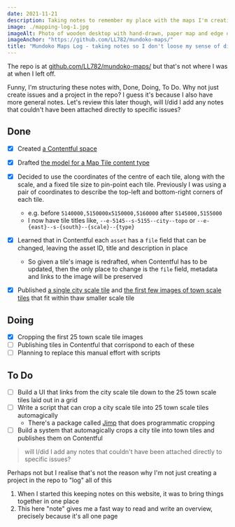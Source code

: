 ```yaml
---
date: 2021-11-21
description: Taking notes to remember my place with the maps I'm creating
image: ./mapping-log-1.jpg
imageAlt: Photo of wooden desktop with hand-drawn, paper map and edge of laptop
imageAnchor: "https://github.com/LL782/mundoko-maps/"
title: "Mundoko Maps Log - taking notes so I don't loose my sense of direction"
---
```


The repo is at [github.com/LL782/mundoko-maps/](https://github.com/LL782/mundoko-maps/) but that's not where I was at when I left off.

Funny, I'm structuring these notes with, Done, Doing, To Do. Why not just create issues and a project in the repo? I guess it's because I also have more general notes. Let's review this later though, will I/did I add any notes that couldn't have been attached directly to specific issues?

## Done

- [x] Created [a Contentful space](https://app.contentful.com/spaces/zy8ufabt1tm0/)
- [x] Drafted [the model for a Map Tile content type](https://app.contentful.com/spaces/zy8ufabt1tm0/content_types/mapTile/fields)
- [x] Decided to use the coordinates of the centre of each tile, along with the scale, and a fixed tile size to pin-point each tile. Previously I was using a pair of coordinates to describe the top-left and bottom-right corners of each tile.

  - e.g. before `5140000,5150000x5150000,5160000` after `5145000,5155000`
  - I now have tile titles like, `--e-5145--s-5155--city--topo` or `--e-{east}--s-{south}--{scale}--{type}`

- [x] Learned that in Contentful each `asset` has a `file` field that can be changed, leaving the asset ID, title and description in place
  - So given a tile's image is redrafted, when Contentful has to be updated, then the only place to change is the `file` field, metadata and links to the image will be preserved
- [x] Published [a single city scale tile](https://app.contentful.com/spaces/zy8ufabt1tm0/entries/6ciH7fjDaJE1CASvSIuUcy) and [the first few images of town scale tiles](https://app.contentful.com/spaces/zy8ufabt1tm0/assets) that fit within thaw smaller scale tile

## Doing

- [x] Cropping the first 25 town scale tile images
- [ ] Publishing tiles in Contentful that corrispond to each of these
- [ ] Planning to replace this manual effort with scripts

## To Do

- [ ] Build a UI that links from the city scale tile down to the 25 town scale tiles laid out in a grid
- [ ] Write a script that can crop a city scale tile into 25 town scale tiles automagically
  - There's a package called [Jimp](https://www.npmjs.com/package/jimp) that does programmatic cropping
- [ ] Build a system that automagically crops a city tile into town tiles and publishes them on Contentful

> will I/did I add any notes that couldn't have been attached directly to specific issues?

Perhaps not but I realise that's not the reason why I'm not just creating a project in the repo to "log" all of this

1. When I started this keeping notes on this website, it was to bring things together in one place
1. This here "note" gives me a fast way to read and write an overview, precisely because it's all one page
